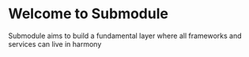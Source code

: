 # Welcome to Submodule
 
Submodule aims to build a fundamental layer where all frameworks and services can live in harmony
